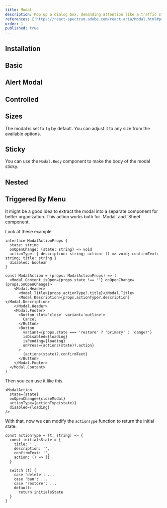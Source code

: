 ```yaml
---
title: Modal
description: Pop up a dialog box, demanding attention like a traffic stop sign, ideal for critical interactions.
references: ['https://react-spectrum.adobe.com/react-aria/Modal.html#props']
order: 1
published: true
---
```


## Installation
<Install component='modal' />

## Basic
<Demo center component='overlays/modal/modal-demo' />

## Alert Modal
<Demo center component='overlays/modal/modal-alert-demo' />

## Controlled
<Demo center component='overlays/modal/modal-controlled-demo' />

## Sizes
The modal is set to `lg` by default. You can adjust it to any size from the available options.
<Demo center component='overlays/modal/modal-size-demo' />

## Sticky
You can use the `Modal.Body` component to make the body of the modal sticky.
<Demo center component='overlays/modal/modal-sticky-demo' />

## Nested
<Demo center component='overlays/modal/modal-nested-demo' />

## Triggered By Menu
<Demo center component='overlays/modal/modal-triggered-by-menu-demo' />

<Note>
It might be a good idea to extract the modal into a separate component for better organization.
This action works both for `Modal` and `Sheet` component.
</Note>

Look at these example

```tsx
interface ModalActionProps {
  state: string
  onOpenChange: (state: string) => void
  actionType: { description: string; action: () => void; confirmText: string; title: string }
  disabled: boolean
}

const ModalAction = (props: ModalActionProps) => (
  <Modal.Content isOpen={props.state !== ''} onOpenChange={props.onOpenChange}>
    <Modal.Header>
      <Modal.Title>{props.actionType?.title}</Modal.Title>
      <Modal.Description>{props.actionType?.description}</Modal.Description>
    </Modal.Header>
    <Modal.Footer>
      <Button slot='close' variant='outline'>
        Cancel
      </Button>
      <Button
        variant={props.state === 'restore' ? 'primary' : 'danger'}
        isDisabled={loading}
        isPending={loading}
        onPress={actions(state)?.action}
      >
        {actions(state)?.confirmText}
      </Button>
    </Modal.Footer>
  </Modal.Content>
)
```

Then you can use it like this.

```
<ModalAction
  state={state}
  onOpenChange={closeModal}
  actionType={actionType(state)}
  disabled={loading}
/>
```

With that, now we can modify the `actionType` function to return the initial state.

```tsx
const actionType = (t: string) => {
  const initialsState = {
    title: '',
    description: '',
    confirmText: '',
    action: () => {}
  }

  switch (t) {
    case 'delete': ...
    case 'ban': ...
    case 'restore': ...
    default:
      return initialsState
  }
}
```

